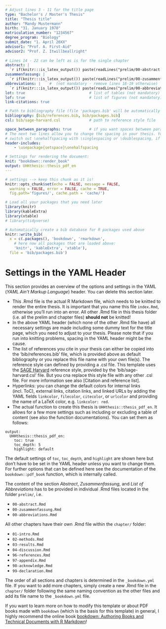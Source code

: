 ```yaml
---
# Adjust lines 3 - 11 for the title page
type: "Bachelor's / Master's Thesis"
title: "Thesis title"
author: "Mandy Mustermann"
birth: "31. January 1970"
matriculation_number: "1234567"
degree_program: "Biology"
submit_date: "1. April 20XX"
advisor1: "Prof. A. First-Aid"
advisor2: "Prof. Z. Itwillbeallright" 
  
# Lines 14 - 22 can be left as is for the single chapter
abstract: | 
  `r if(knitr:::is_latex_output()) paste(readLines("prelim/00-abstract.Rmd"), collapse = '\n  ')`
zusammenfassung: |   
  `r if(knitr:::is_latex_output()) paste(readLines("prelim/00-zusammenfassung.Rmd"), collapse = '\n  ')`
abbreviations: |    #  (not mandatory - remove lines 18-19 otherwise)
  `r if(knitr:::is_latex_output()) paste(readLines("prelim/00-abbreviations.Rmd"), collapse = '\n  ')`
lot: true                             # list of tables (not mandatory)
lof: true                             # list of figures (not mandatory)
link-citations: true

# Path to bibliography file (file 'packages.bib' will be automatically generated)
bibliography: [bib/references.bib, bib/packages.bib]  
csl: bib/sage-harvard.csl             # path to reference style file

space_between_paragraphs: true        # if you want spaces between paragraphs
# The next two lines allow you to change the spacing in your thesis. You can 
# switch out \onehalfspacing with \singlespacing or \doublespacing, if desired.
header-includes:
    - \usepackage{setspace}\onehalfspacing

# Settings for rendering the document:    
knit: "bookdown::render_book"
output: UHHthesis::thesis_pdf_en           
---
```


```r
# settings --> keep this chunk as it is!
knitr::opts_chunk$set(echo = FALSE, message = FALSE, 
  warning = FALSE, error = FALSE, cache = TRUE,
  fig.path='figures/', cache.path = 'cache/')
```

```r
# Load all your packages that you need later
library(knitr)
library(kableExtra)
library(xtable)
# library(tidyverse)
```

```r
# Automatically create a bib database for R packages used above
knitr::write_bib(
  x = c(.packages(), 'bookdown', 'rmarkdown', 
    # here now all packages that are loaded above:
    'knitr', 'kableExtra', 'xtable'), 
  file = 'bib/packages.bib')
```


<!-- If you'd like to include a comment in the R Markdown file that won't be produced in your resulting file enclose it in a block like this (note that comments in code chunks and the YAML header are marked with a # instead-->

# Settings in the YAML Header {-}
<!-- (Note: The {-} here means that this section header will be unnumbered -->

This section provides an overview of the options and settings in the YAML (*YAML Ain't Markup Language*) header. You can delete this section later.

- This .Rmd file is the actual R Markdown file, which needs to be knitted to render the entire thesis. It is important that you name this file `index.Rmd`, otherwise you'll run into an error. All other .Rmd file in this thesis folder (i.e. all the prelim and chapter files) **should not** be knitted!
- In the above YAML header (which none of the other .Rmd file have) all necessary settings are made including some dummy text for the title page, which you need to adjust to your thesis. Please note that if you run into knitting problems, spacing in the YAML header might be the cause.
- The list of references you cite in your thesis can either be copied into the 'bib/references.bib' file, which is provided above as default bibliography or you replace this file name with your own file(s). The reference style can defined by providing a .csl file. This template uses the [SAGE Harvard](https://uk.sagepub.com/sites/default/files/sage_harvard_reference_style_0.pdf) reference style, provided by the 'bib/sage-harvard.csl' file. But you cna replace this style file with any other .csl file. For more information see also [Citation and reference list].
- Hyperlinks: you can change the default colors for internal links (incl. ToC), external links, citation links, and linked URLs by adding the YAML fields `linkcolor`, `filecolor`, `citecolor`, or `urlcolor` and providing the name of a LaTeX color, e.g. `linkcolor: red`.
- The actual function to create this thesis is `UHHthesis::thesis_pdf_en`. It allows for a few more settings such as including or excluding a table of content (see also the function documentations). You can set them as follows:

```
output:
  UHHthesis::thesis_pdf_en:
    toc: true
    toc_depth: 5
    highlight: default
```
The default settings of `toc`, `toc_depth`, and `highlight` are shown here but don't have to be set in the YAML header unless you want to change them. For further options that can be defined here see the documentation of the `bookdown::pdf_book` function, which is internally called. 


The content of the section *Abstract*, *Zusammenfassung*, and *List of Abbreviations* has to be provided in individual .Rmd files located in the folder `prelim/`, i.e.

- `00-abstract.Rmd`
- `00-zusammenfassung.Rmd`
- `00-abbreviations.Rmd`

All other chapters have their own .Rmd file within the `chapter/` folder:

- `01-intro.Rmd`
- `02-methods.Rmd`
- `03-results.Rmd`
- `04-discussion.Rmd`
- `96-references.Rmd`
- `97-appendix.Rmd`
- `98-acknowledge.Rmd`
- `99-declaration.Rmd`

The order of all sections and chapters is determined in the `_bookdown.yml` file. If you want to add more chapters, simply create a new .Rmd file in the `chapter/` folder following the same naming convention as the other files and add its file name to the `_bookdown.yml` file.

If you want to learn more on how to modify this template or about PDF books made with `bookdown` (which is the basis for this template) in general, I highly recommend the online book [bookdown: Authoring Books and Technical Documents with R Markdown](https://bookdown.org/yihui/bookdown/)!
